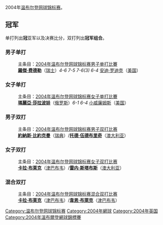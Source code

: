 {{noteTA|G1=Tennis
|1=zh-hans:温布尔登;zh-hk:溫布頓;zh-tw:溫布頓;
}}
2004年[[温布尔登网球锦标赛|温布尔登网球锦标赛]]。

== 冠军 ==
单打列出'''冠'''亚军以及决赛比分，双打列出'''冠军组合'''。

=== 男子单打 ===
:主条目：[[2004年温布尔登网球锦标赛男子单打比賽|2004年温布尔登网球锦标赛男子单打比賽]]
:'''[[羅傑·费德勒|羅傑·费德勒]]'''（[[瑞士|瑞士]]）''4-6 7-5 7-6(3) 6-4'' [[安迪·罗迪克|安迪·罗迪克]]（[[美国|美国]]）

=== 女子单打 ===
:主条目：[[2004年温布尔登网球锦标赛女子单打比賽|2004年温布尔登网球锦标赛女子单打比賽]]
:'''[[瑪麗亞·莎拉波娃|瑪麗亞·莎拉波娃]]'''（[[俄罗斯|俄罗斯]]）''6-1 6-4'' [[塞雷娜·威廉姆斯|小威廉姆斯]]（[[美国|美国]]）

=== 男子双打 ===
:主条目：[[2004年温布尔登网球锦标赛男子双打比赛|2004年温布尔登网球锦标赛男子双打比赛]]
:'''[[約納斯·比約克曼|約納斯·比約克曼]]'''（[[瑞典|瑞典]]）/'''[[托德·伍德布里奇|托德·伍德布里奇]]'''（[[澳大利亚|澳大利亚]]）

=== 女子双打 ===
:主条目：[[2004年温布尔登网球锦标赛女子双打比赛|2004年温布尔登网球锦标赛女子双打比赛]]
:'''[[卡拉·布莱克|卡拉·布莱克]]'''（[[津巴布韦|津巴布韦]]）/'''[[雷内·斯塔布斯|雷内·斯塔布斯]]'''（[[澳大利亚|澳大利亚]]）

=== 混合双打 ===
:主条目：[[2004年温布尔登网球锦标赛混合双打比赛|2004年温布尔登网球锦标赛混合双打比赛]]
:'''[[卡拉·布莱克|卡拉·布莱克]]'''（[[津巴布韦|津巴布韦]]）/'''[[韋恩·布萊克|韋恩·布萊克]]'''（[[津巴布韦|津巴布韦]]）

{{start box}}
{{succession box|[[2003年温布尔登网球锦标赛|2003年温布尔登网球锦标赛]]|[[2005年温布尔登网球锦标赛|2005年温布尔登网球锦标赛]]|[[温布尔登网球锦标赛|温布尔登网球锦标赛]]|2004年}}
{{succession box|[[2004年法国网球公开赛|2004年法国网球公开赛]]|[[2004年美国网球公开赛|2004年美国网球公开赛]]|[[网球大满贯|网球大满贯]]|2004年}}
{{end box}}
{{温网列表}}

[[Category:温布尔登网球锦标赛|Category:温布尔登网球锦标赛]]
[[Category:2004年網球|Category:2004年網球]]
[[Category:2004年英国|Category:2004年英国]]
[[Category:2004年溫布爾登網球錦標賽|Category:2004年溫布爾登網球錦標賽]]